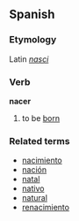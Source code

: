 ==Spanish==
===Etymology===
Latin ''[[nasci]]''
===Verb===
'''nacer'''

# to be [[born]]

===Related terms===
*[[nacimiento]]
*[[nación]]
*[[natal]]
*[[nativo]]
*[[natural]]
*[[renacimiento]]
